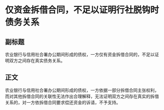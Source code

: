 # 仅资金拆借合同，不足以证明行社脱钩时债务关系
## 副标题
农业银行与信用社合署办公期间形成的债权，一方仅有资金拆借合同的，不足以证明双方之间存在真实债务关系。
## 正文
农业银行与信用社合署办公期间形成的债权，一方依据一部分拆借合同主张权利，而对其他拆借合同的关联性无法作出合理解释，无法证明双方之间存在真实的拆借关系的，对一方依拆借合同要求偿还资金的诉请，不予支持。